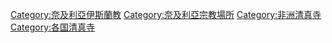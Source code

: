 {{Commons category|Mosques in Nigeria}}

[[Category:奈及利亞伊斯蘭教|Category:奈及利亞伊斯蘭教]]
[[Category:奈及利亞宗教場所|Category:奈及利亞宗教場所]]
[[Category:非洲清真寺|Category:非洲清真寺]]
[[Category:各国清真寺|Category:各国清真寺]]